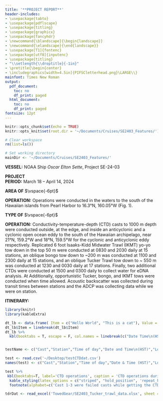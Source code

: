 ```yaml
---
title: '**PROJECT REPORT**'
header-includes:
- \usepackage{tabto}
- \usepackage{pdflscape}
- \usepackage{titling}
- \usepackage{graphicx}
- \usepackage{fancyhdr}
- \newcommand{\blandscape}{\begin{landscape}}
- \newcommand{\elandscape}{\end{landscape}}
- \usepackage[T1]{fontenc}
- \usepackage[utf8]{inputenc}
- \usepackage{titling}
- "\\setlength{\\droptitle}{-1in}"
- \pretitle{\begin{center}
- \includegraphics[width=4.5in]{PIFSCletterhead.png}\LARGE\\}
mainfont: Times New Roman
output:
  pdf_document:
    toc: no
    df_print: paged
  html_document:
    toc: no
    df_print: paged
fontsize: 12pt
---
```


```r
knitr::opts_chunk$set(echo = TRUE)
knitr::opts_knit$set(root.dir = '~/Documents/Cruises/SE2403_Features/')
```

```r
# Clear workspace
rm(list=ls())

# Set working directory
mainDir <- '~/Documents/Cruises/SE2403_Features/'
```

**VESSEL:** \hangindent=1.5in \tabto{1.5in} 
NOAA Ship *Oscar Elton Sette*, Project SE-24-03

**PROJECT**  
**PERIOD:** \tabto{1.5in} 
March 18 -- April 14, 2024


**AREA OF**
$\vspace{-6pt}$

**OPERATION:**
\hangindent=1.5in \tabto{1.5in} 
Operations were conducted in the waters to the south of the Hawaiian islands from Pearl Harbor to 16.3°N, 160.05°W (Fig. 1).

**TYPE OF**
$\vspace{-6pt}$

**OPERATION:** 
\hangindent=1.5in \tabto{1.5in} 
Conductivity-temperature-depth (CTD) casts to 1000 m depth were conducted outside, at the edge, and inside an anticyclonic and a cyclonic open ocean eddy to the south of the Hawaiian archipelago, near 21°N, 159.2°W and 18°N, 159.5°W for the cyclonic and anticyclonic eddy respectively. Replicated 6 foot Isaaks-Kidd Midwater Trawl (IKMT) yo-yo tow down in the top 50 m were conducted at 0830 and 2030 daily at 15 stations, an oblique bongo tow down to ~200 m was conducted at 1100 and 2300 daily at 15 stations, and an oblique Tucker Trawl tow down to ~ 550 m was conducted at 1230 and 0030 daily at 17 stations. Finally, two additional CTDs were conducted at 1500 and 0300 daily to collect water for eDNA analysis. At Additionally, opportunistic Tucker, bongo, and IKMT tows were conducted when time allowed. Acoustic backscatter was collected during transit times between stations and the ADCP was collecting data while we were on station.

\setlength{\leftskip}{0in}


**ITINERARY:**


```r
library(knitr)
library(kableExtra)

dt_lb <- data.frame( Item = c("Hello World", "This is a cat"), Value = c(10, 100) )
dt_lb$Item = linebreak(dt_lb$Item)
dt_lb %>% 
  kbl(booktabs = T, escape = F, col.names = linebreak(c("Date Time\n(HST)", "Longitude\n(°W)"), align = "c"))


testName <- c("Cast","Station","Time of day","Date and Time\n(HST)","Longitude\n(°W)","Latitude\n(°N)","Depth\n(m)","Water use")

test <- read.csv('~/Desktop/testCTDdat.csv')
names(test) <- c("Cast","Station","Time of day","Date & Time (HST)","Longitude (°W)","Latitude (°N)","Depth (m)","Water use")

test %>%
 kbl(booktabs=T, label='CTD operations', caption = 'CTD operations during SE-24-03.', longtable=T, escape=F, col.names = linebreak( c("Cast","Station","Time of day","Date and Time\n(HST)","Longitude\n(°W)","Latitude\n(°N)","Depth\n(m)","Water use"), align = "c")) %>%
  kable_styling(latex_options = c("striped", "hold_position", 'repeat_header'), font_size=10) %>% 
  footnote(alphabet=c('Cast 1-3 were failed casts while getting the CTD operational, the data from those casts are not part of the mission.', 'Bottle #1 did not fire'))

```


```r
tdrDat <- read_excel('TowedGear/SE2403_Tucker_trawl_data.xlsx', sheet = 2)
```

